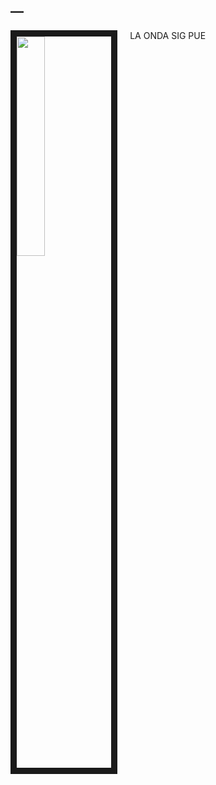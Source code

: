 ---
---

<link rel="stylesheet" href="styles.css" type="text/css">

<img src="images/klaus.JPG" style="width:30%; border:10px solid; margin-right: 20px" align="left">

LA ONDA SIG PUE